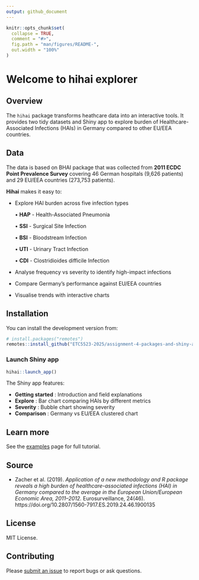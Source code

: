 ```yaml
---
output: github_document
---
```


```r
knitr::opts_chunk$set(
  collapse = TRUE,
  comment = "#>",
  fig.path = "man/figures/README-",
  out.width = "100%"
)
```

<!-- badges: start -->
# Welcome to hihai explorer

<!-- badges: end -->

## Overview

The `hihai` package transforms heathcare data into an interactive tools. It provides two tidy datasets and Shiny app to explore burden of Healthcare-Associated Infections (HAIs) in Germany compared to other EU/EEA countries.

## Data

The data is based on BHAI package that was collected from **2011 ECDC Point Prevalence Survey** covering 46 German hospitals (9,626 patients) and 29 EU/EEA countries (273,753 patients).

**Hihai** makes it easy to:

- Explore HAI burden across five infection types

  • **HAP** - Health-Associated Pneumonia
  
  • **SSI** - Surgical Site Infection
  
  • **BSI** - Bloodstream Infection
  
  • **UTI** - Urinary Tract Infection
  
  • **CDI** - Clostridioides difficile Infection

- Analyse frequency vs severity to identify high-impact infections
- Compare Germany's performance against EU/EEA countries
- Visualise trends with interactive charts

## Installation

You can install the development version from:
``` r
# install.packages("remotes")
remotes::install_github("ETC5523-2025/assignment-4-packages-and-shiny-apps-arisarath")
```

### Launch Shiny app
```r
hihai::launch_app()
```

The Shiny app features:

- **Getting started** : Introduction and field explanations
- **Explore** : Bar chart comparing HAIs by different metrics
- **Severity** : Bubble chart showing severity
- **Comparison** : Germany vs EU/EEA clustered chart

## Learn more
See the [examples][examples] page for full tutorial.

[examples]: https://ETC5523-2025.github.io/assignment-4-packages-and-shiny-apps-arisarath/articles/hihai_explorer.html

## Source
- Zacher et al. (2019). *Application of a new methodology and R package reveals a high burden of healthcare-associated infections (HAI) in Germany compared to the average in the European Union/European Economic Area, 2011–2012.* Eurosurveillance, 24(46). https://doi.org/10.2807/1560-7917.ES.2019.24.46.1900135

## License
MIT License.

## Contributing

Please [submit an issue][issues] to report bugs or ask questions.

[issues]: https://github.com/ETC5523-2025/assignment-4-packages-and-shiny-apps-arisarath/issues
